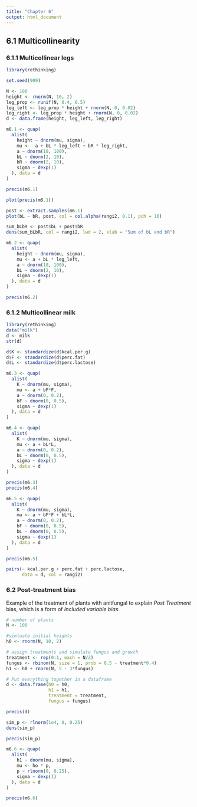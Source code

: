 ```yaml
---
title: "Chapter 6"
output: html_document
---
```

## 6.1 Multicollinearity
### 6.1.1 Multicollinear legs

```r
library(rethinking)
```

```r
set.seed(909)

N <- 100
height <- rnorm(N, 10, 2)
leg_prop <- runif(N, 0.4, 0.5)
leg_left <- leg_prop * height + rnorm(N, 0, 0.02)
leg_right <- leg_prop * height + rnorm(N, 0, 0.02)
d <- data.frame(height, leg_left, leg_right)
```

```r
m6.1 <- quap(
  alist(
    height ~ dnorm(mu, sigma),
    mu <-  a + bL * leg_left + bR * leg_right,
    a ~ dnorm(10, 100),
    bL ~ dnorm(2, 10),
    bR ~ dnorm(2, 10),
    sigma ~ dexp(1)
  ), data = d
)

precis(m6.1)
```

```r
plot(precis(m6.1))
```
```r
post <- extract.samples(m6.1)
plot(bL ~ bR, post, col = col.alpha(rangi2, 0.1), pch = 16)
```
```r
sum_bLbR <- post$bL + post$bR
dens(sum_bLbR, col = rangi2, lwd = 2, xlab = "Sum of bL and bR")
```
```r
m6.2 <- quap(
  alist(
    height ~ dnorm(mu, sigma),
    mu <- a + bL * leg_left,
    a ~ dnorm(10, 100),
    bL ~ dnorm(2, 10),
    sigma ~ dexp(1)
  ), data = d
)

precis(m6.2)
```

### 6.1.2 Multicollinear milk
```r
library(rethinking)
data("milk")
d <- milk
str(d)
```

```r
d$K <- standardize(d$kcal.per.g)
d$F <- standardize(d$perc.fat)
d$L <- standardize(d$perc.lactose)
```

```r
m6.3 <- quap(
  alist(
    K ~ dnorm(mu, sigma),
    mu <- a + bF*F,
    a ~ dnorm(0, 0.2),
    bF ~ dnorm(0, 0.5),
    sigma ~ dexp(1)
  ), data = d
)

m6.4 <- quap(
  alist(
    K ~ dnorm(mu, sigma),
    mu <- a + bL*L,
    a ~ dnorm(0, 0.2),
    bL ~ dnorm(0, 0.5),
    sigma ~ dexp(1)
  ), data = d
)

precis(m6.3)
precis(m6.4)
```
```r
m6.5 <- quap(
  alist(
    K ~ dnorm(mu, sigma),
    mu <- a + bF*F + bL*L,
    a ~ dnorm(0, 0.2),
    bF ~ dnorm(0, 0.5),
    bL ~ dnorm(0, 0.5),
    sigma ~ dexp(1)
  ), data = d
)

precis(m6.5)
```
```r
pairs(~ kcal.per.g + perc.fat + perc.lactose, 
      data = d, col = rangi2)
```
### 6.2 Post-treatment bias
Example of the treatment of plants with anitfungal to explain *Post Treatment* bias, which is a form of *Included variable bias*.
```r
# number of plants
N <- 100

#simluate initial heights
h0 <- rnorm(N, 10, 2)

# assign treatments and simulate fungus and growth
treatment <- rep(0:1, each = N/2)
fungus <- rbinom(N, size = 1, prob = 0.5 - treatment*0.4)
h1 <- h0 + rnorm(N, 5 - 3*fungus)

# Put everything together in a dataframe
d <- data.frame(h0 = h0,
                h1 = h1,
                treatment = treatment,
                fungus = fungus)

precis(d)
```
```r
sim_p <- rlnorm(1e4, 0, 0.25)
dens(sim_p)
```
```r
precis(sim_p)
```
```r
m6.6 <- quap(
  alist(
    h1 ~ dnorm(mu, sigma),
    mu <- ho * p,
    p ~ rlnorm(0, 0.25),
    sigma ~ dexp(1)
  ), data = d
)

precis(m6.6)
```




